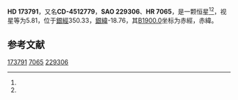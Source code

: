 {{Starbox begin
| name = HD 173791
}}
{{Starbox observe
| epoch = [[J2000.0|J2000.0]]
| constell = {{星座名待查}}<ref name=SIMBAD>{{cite web
 | url=http://simbad.u-strasbg.fr/simbad/sim-id?Ident=HR+7065
 | title =Pulsating variable Star
 | publisher=Centre de Données astronomiques de Strasbourg
 | work=SIMBAD
 | accessdate=2012-07-13}}</ref><ref name=DATA>{{cite web
 | url=http://vizier.u-strasbg.fr/viz-bin/VizieR-5?-out.add=.&-source=5050&-corr=PK=HR&-out.max=9999&HR=7065
 | title=VizieR Detailed Page
 | accessdate=2012-07-13
 | archive-date=2016-03-05
 | archive-url=https://web.archive.org/web/20160305224145/http://vizier.u-strasbg.fr/viz-bin/VizieR-5?-out.add=.&-source=5050&-corr=PK=HR&-out.max=9999&HR=7065
 | dead-url=no
 }}</ref>
| 星官 = 
| ra = {{RA|18|49|27.4}}<ref name=SIMBAD /><ref name=DATA />
| dec = {{DEC|-45|48|37}}<ref name=SIMBAD /><ref name=DATA />
| appmag_v = 5.81<ref name=SIMBAD /><ref name=DATA />
}}
{{Starbox character
| class = G8III<ref name=SIMBAD /><ref name=DATA />
| b-v = 0.9<ref name=SIMBAD /><ref name=DATA />
| u-b = 0.51<ref name=SIMBAD /><ref name=DATA />
| r-i = <ref name=SIMBAD /><ref name=DATA />
| variable = 
}}
{{Starbox astrometry
| radial_v = 0.51
| prop_mo_ra = 10
| parallax = 
| p_error = 
}}
{{Starbox catalog
| names =CD-4512779，[[SAO星表|SAO]] 229306，[[HD星表|HD]] 173791，[[HR星表|HR]] 7065}}
{{Starbox reference |Simbad=HR+7065}}
{{Starbox end}}

'''HD 173791'''，又名'''CD-4512779'''，'''SAO 229306'''、'''HR 7065'''，是一颗恒星<ref name=SIMBAD /><ref name=DATA />，视星等为5.81，位于[[銀道座標系|銀經]]350.33，[[銀道座標系|銀緯]]-18.76，其[[B1900.0|B1900.0]]坐标为赤經{{RA|18|42|4.2}}，赤緯{{DEC|-45|-18.76|20}}。

== 参考文献 ==
{{reflist}}

{{star-stub}}

[[Category:HD和HDE天體|173791]]
[[Category:HR天體|7065]]
[[Category:SAO天體|229306]]